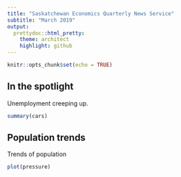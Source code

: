 ```yaml
---
title: "Saskatchewan Economics Quarterly News Service"
subtitle: "March 2019"
output: 
  prettydoc::html_pretty:
    theme: architect
    highlight: github
---
```


```r
knitr::opts_chunk$set(echo = TRUE)
```

## In the spotlight

Unemployment creeping up.


```r
summary(cars)
```

## Population trends

Trends of population

```r
plot(pressure)
```

